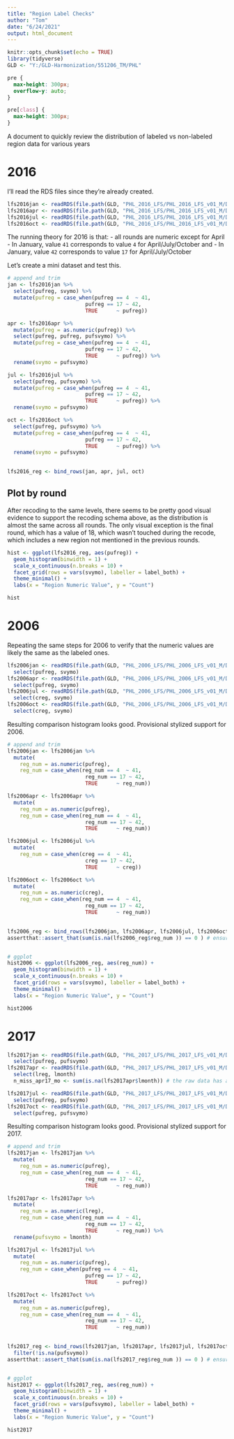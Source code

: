 ```yaml
---
title: "Region Label Checks"
author: "Tom"
date: "6/24/2021"
output: html_document
---
```


```r
knitr::opts_chunk$set(echo = TRUE)
library(tidyverse)
GLD <- "Y:/GLD-Harmonization/551206_TM/PHL"

```


```css
pre {
  max-height: 300px;
  overflow-y: auto;
}

pre[class] {
  max-height: 300px;
}
```
A document to quickly review the distribution of labeled vs non-labeled region data for various years 

# 2016 

I'll read the RDS files since they're already created.
```r
lfs2016jan <- readRDS(file.path(GLD, "PHL_2016_LFS/PHL_2016_LFS_v01_M/Data/R/LFS JAN2016.Rds"))
lfs2016apr <- readRDS(file.path(GLD, "PHL_2016_LFS/PHL_2016_LFS_v01_M/Data/R/LFS APR2016.Rds"))
lfs2016jul <- readRDS(file.path(GLD, "PHL_2016_LFS/PHL_2016_LFS_v01_M/Data/R/LFS JUL2016.Rds"))
lfs2016oct <- readRDS(file.path(GLD, "PHL_2016_LFS/PHL_2016_LFS_v01_M/Data/R/LFS OCT2016.Rds"))

```

The running theory for 2016 is that:
- all rounds are numeric except for April
- In January, value `41` corresponds to value `4` for April/July/October and 
- In January, value `42` corresponds to value `17` for April/July/October 

Let's create a mini dataset and test this.

```r
# append and trim 
jan <- lfs2016jan %>%
  select(pufreg, svymo) %>%
  mutate(pufreg = case_when(pufreg == 4  ~ 41,
                         pufreg == 17 ~ 42, 
                         TRUE      ~ pufreg))

apr <- lfs2016apr %>%
  mutate(pufreg = as.numeric(pufreg)) %>%
  select(pufreg, pufreg, pufsvymo) %>%
  mutate(pufreg = case_when(pufreg == 4  ~ 41,
                         pufreg == 17 ~ 42, 
                         TRUE      ~ pufreg)) %>%
  rename(svymo = pufsvymo)

jul <- lfs2016jul %>%
  select(pufreg, pufsvymo) %>%
  mutate(pufreg = case_when(pufreg == 4  ~ 41,
                         pufreg == 17 ~ 42, 
                         TRUE      ~ pufreg)) %>%
  rename(svymo = pufsvymo)

oct <- lfs2016oct %>%
  select(pufreg, pufsvymo) %>%
  mutate(pufreg = case_when(pufreg == 4  ~ 41,
                         pufreg == 17 ~ 42, 
                         TRUE      ~ pufreg)) %>%
  rename(svymo = pufsvymo)
  

lfs2016_reg <- bind_rows(jan, apr, jul, oct)

```


## Plot by round

After recoding to the same levels, there seems to be pretty good visual evidence to support the recoding schema above, as the distribution is almost the same across all rounds. The only visual exception is the final round, which has a value of 18, which wasn't touched during the recode, which includes a new region not mentioned in the previous rounds.

```r

hist <- ggplot(lfs2016_reg, aes(pufreg)) +
  geom_histogram(binwidth = 1) + 
  scale_x_continuous(n.breaks = 10) +
  facet_grid(rows = vars(svymo), labeller = label_both) + 
  theme_minimal() +
  labs(x = "Region Numeric Value", y = "Count")

hist
```


# 2006 

Repeating the same steps for 2006 to verify that the numeric values are likely the same as the labeled ones. 

```r
lfs2006jan <- readRDS(file.path(GLD, "PHL_2006_LFS/PHL_2006_LFS_v01_M/Data/R/LFS JAN2006.Rds")) %>%
  select(pufreg, svymo)
lfs2006apr <- readRDS(file.path(GLD, "PHL_2006_LFS/PHL_2006_LFS_v01_M/Data/R/LFS APR2006.Rds")) %>%
  select(pufreg, svymo)
lfs2006jul <- readRDS(file.path(GLD, "PHL_2006_LFS/PHL_2006_LFS_v01_M/Data/R/LFS JUL2006.Rds")) %>%
  select(creg, svymo)
lfs2006oct <- readRDS(file.path(GLD, "PHL_2006_LFS/PHL_2006_LFS_v01_M/Data/R/LFS OCT2006.Rds")) %>%
  select(creg, svymo)

```

Resulting comparison histogram looks good. Provisional stylized support for 2006.

```r
# append and trim 
lfs2006jan <- lfs2006jan %>%
  mutate(
    reg_num = as.numeric(pufreg),
    reg_num = case_when(reg_num == 4  ~ 41,
                         reg_num == 17 ~ 42, 
                         TRUE      ~ reg_num))

lfs2006apr <- lfs2006apr %>%
  mutate(
    reg_num = as.numeric(pufreg),
    reg_num = case_when(reg_num == 4  ~ 41,
                         reg_num == 17 ~ 42, 
                         TRUE      ~ reg_num))

lfs2006jul <- lfs2006jul %>%
  mutate(
    reg_num = case_when(creg == 4  ~ 41,
                         creg == 17 ~ 42, 
                         TRUE      ~ creg)) 

lfs2006oct <- lfs2006oct %>%
  mutate(
    reg_num = as.numeric(creg),
    reg_num = case_when(reg_num == 4  ~ 41,
                         reg_num == 17 ~ 42, 
                         TRUE      ~ reg_num))
  

lfs2006_reg <- bind_rows(lfs2006jan, lfs2006apr, lfs2006jul, lfs2006oct)
assertthat::assert_that(sum(is.na(lfs2006_reg$reg_num )) == 0 ) # ensure we have no missing values in the new numeric var


# ggplot 
hist2006 <- ggplot(lfs2006_reg, aes(reg_num)) +
  geom_histogram(binwidth = 1) + 
  scale_x_continuous(n.breaks = 10) +
  facet_grid(rows = vars(svymo), labeller = label_both) + 
  theme_minimal() +
  labs(x = "Region Numeric Value", y = "Count")

hist2006
```

# 2017 


```r
lfs2017jan <- readRDS(file.path(GLD, "PHL_2017_LFS/PHL_2017_LFS_v01_M/Data/R/LFS JAN2017.Rds")) %>%
  select(pufreg, pufsvymo)
lfs2017apr <- readRDS(file.path(GLD, "PHL_2017_LFS/PHL_2017_LFS_v01_M/Data/R/LFS APR2017.Rds")) %>%
  select(lreg, lmonth)
  n_miss_apr17_mo <- sum(is.na(lfs2017apr$lmonth)) # the raw data has a few missing obs for month

lfs2017jul <- readRDS(file.path(GLD, "PHL_2017_LFS/PHL_2017_LFS_v01_M/Data/R/LFS JUL2017.Rds")) %>%
  select(pufreg, pufsvymo)
lfs2017oct <- readRDS(file.path(GLD, "PHL_2017_LFS/PHL_2017_LFS_v01_M/Data/R/LFS OCT2017.Rds")) %>%
  select(pufreg, pufsvymo)

```

Resulting comparison histogram looks good. Provisional stylized support for 2017.

```r
# append and trim 
lfs2017jan <- lfs2017jan %>%
  mutate(
    reg_num = as.numeric(pufreg),
    reg_num = case_when(reg_num == 4  ~ 41,
                         reg_num == 17 ~ 42, 
                         TRUE      ~ reg_num))

lfs2017apr <- lfs2017apr %>%
  mutate(
    reg_num = as.numeric(lreg),
    reg_num = case_when(reg_num == 4  ~ 41,
                         reg_num == 17 ~ 42, 
                         TRUE      ~ reg_num)) %>%
  rename(pufsvymo = lmonth)

lfs2017jul <- lfs2017jul %>%
  mutate(
    reg_num = as.numeric(pufreg),
    reg_num = case_when(pufreg == 4  ~ 41,
                         pufreg == 17 ~ 42, 
                         TRUE      ~ pufreg)) 

lfs2017oct <- lfs2017oct %>%
  mutate(
    reg_num = as.numeric(pufreg),
    reg_num = case_when(reg_num == 4  ~ 41,
                         reg_num == 17 ~ 42, 
                         TRUE      ~ reg_num))
  

lfs2017_reg <- bind_rows(lfs2017jan, lfs2017apr, lfs2017jul, lfs2017oct) %>%
  filter(!is.na(pufsvymo))
assertthat::assert_that(sum(is.na(lfs2017_reg$reg_num )) == 0 ) # ensure we have no missing values in the new numeric var


# ggplot 
hist2017 <- ggplot(lfs2017_reg, aes(reg_num)) +
  geom_histogram(binwidth = 1) + 
  scale_x_continuous(n.breaks = 10) +
  facet_grid(rows = vars(pufsvymo), labeller = label_both) + 
  theme_minimal() +
  labs(x = "Region Numeric Value", y = "Count")

hist2017
```

